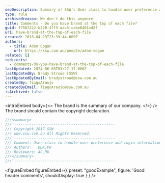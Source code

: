 ```yaml
---
seoDescription: Summary of SSW's User class to handle user preference and login information with copyright declaration.
type: rule
archivedreason: We don't do this anymore
title: Comments - Do you have brand at the top of each file?
guid: f758f222-b220-47f5-aac5-cabe8401ad2f
uri: have-brand-at-the-top-of-each-file
created: 2018-04-23T23:39:44.000Z
authors:
  - title: Adam Cogan
    url: https://ssw.com.au/people/adam-cogan
related: []
redirects:
  - comments-do-you-have-brand-at-the-top-of-each-file
lastUpdated: 2024-06-08T03:27:17.000Z
lastUpdatedBy: Brady Stroud [SSW]
lastUpdatedByEmail: bradystroud@ssw.com.au
createdBy: TiagoAraujo
createdByEmail: TiagoAraujo@ssw.com.au
isArchived: false
---
```


<introEmbed
  body={<>
The brand is the summary of our company.
  </>}
/>
The brand should contain the copyright declaration.

```vs
///<summary>
///'----------------------------------------------
/// Copyright 2017 SSW
/// www.ssw.com.au All Rights Reserved.
///'----------------------------------------------
/// Comment: User class to handle user preference and login information
/// Authors:   DDK,PH
/// Reviewers: AC,RD
///</summary>
///'----------------------------------------------
```

<figureEmbed figureEmbed={{
  preset: "goodExample",
  figure: 'Good header comments',
  shouldDisplay: true
} } />
